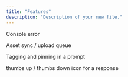 ```yaml
---
title: "Features"
description: "Description of your new file."
---
```


Console error

Asset sync / upload queue 

Tagging and pinning in a prompt

thumbs up / thumbs down icon for a response